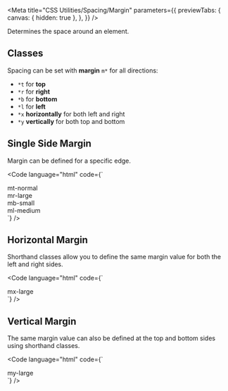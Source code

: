 
<Meta
  title="CSS Utilities/Spacing/Margin"
  parameters={{
    previewTabs: {
      canvas: { hidden: true },
    },
  }}
/>

<Banner label="Margin" section="CSS Utilities" color="yellow" puzzle />

<Lead>Determines the space around an element.</Lead>

## Classes

Spacing can be set with **margin** `m*` for all directions:

- `*t` for **top**
- `*r` for **right**
- `*b` for **bottom**
- `*l` for **left**
- `*x` **horizontally** for both left and right
- `*y` **vertically** for both top and bottom


<CssSpacingMargin />

## Single Side Margin

Margin can be defined for a specific edge.

<Code
  language="html"
  code={`
<div class="is-flex is-flex-wrap-wrap is-align-items-center is-justify-content-center fg-large">
  <div class="has-background-red-2">
      <div class="mt-normal has-background-green-3 p-large">mt-normal</div>
  </div>
  <div class="has-background-red-2">
      <div class="mr-large has-background-green-3 p-large">mr-large</div>
  </div>
  <div class="has-background-red-2">
      <div class="mb-small has-background-green-3 p-large">mb-small</div>
  </div>
  <div class="has-background-red-2">
      <div class="ml-medium has-background-green-3 p-large">ml-medium</div>
  </div>
</div>
`}
/>

## Horizontal Margin

Shorthand classes allow you to define the same margin value for both the left and right sides.

<Code
  language="html"
  code={`
<div class="is-flex is-flex-wrap-wrap is-align-items-center is-justify-content-center fg-large">
    <div class="has-background-red-2 has-radius-normal">
        <div class="mx-large has-radius-normal has-background-green-3 font-bold p-normal">mx-large</div>
    </div>
</div>
`}
/>

## Vertical Margin

The same margin value can also be defined at the top and bottom sides using shorthand classes.

<Code
  language="html"
  code={`
<div class="is-flex is-flex-wrap-wrap is-align-items-center is-justify-content-center fg-large">
    <div class="has-background-red-2 has-radius-normal">
        <div class="my-large has-radius-normal has-background-green-3 font-bold p-normal">my-large</div>
    </div>
</div>
`}
/>

<Footer>
  <LinkCards>
    <LinkCard
      pageTitle="Foundation/Spacing"
      description="Global spacings help us design experiences that scale with consistency, rhythm, and focus"
    />
    <LinkCard
      pageTitle="Foundation/Design Tokens"
      description="We use design tokens to replace hard-coded values in order to ensure a better consistency"
    />
  </LinkCards>
</Footer>
